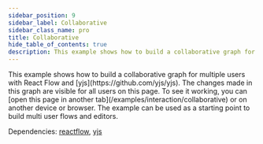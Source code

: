 ```yaml
---
sidebar_position: 9
sidebar_label: Collaborative
sidebar_class_name: pro
title: Collaborative
hide_table_of_contents: true
description: This example shows how to build a collaborative graph for multiple users with React Flow and yjs.
---
```



<ExampleLayout>
This example shows how to build a collaborative graph for multiple users with React Flow and [yjs](https://github.com/yjs/yjs). The changes made in this graph are visible for all users on this page. To see it working, you can [open this page in another tab](/examples/interaction/collaborative) or on another device or browser.
The example can be used as a starting point to build multi user flows and editors.

Dependencies: [reactflow](https://www.npmjs.com/package/reactflow), [yjs](https://www.npmjs.com/package/yjs)

<ProExampleViewer slug="collaborative" />
</ExampleLayout>
